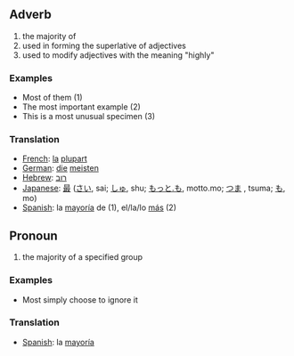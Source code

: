 ==Adverb==
#the majority of
#used in forming the superlative of adjectives
#used to modify adjectives with the meaning "highly"
===Examples ===
* Most of them (1)
* The most important example (2)
* This is a most unusual specimen (3)
===Translation===
*[[French]]: [[la]] [[plupart]]
*[[German]]: [[die]] [[meisten]]
*[[Hebrew]]: [[רוב]]
*[[Japanese]]: [[最]] ([[さい]], sai; [[しゅ]], shu; [[もっと.も]], motto.mo; [[つま]] , tsuma; [[も]], mo)
*[[Spanish]]: la [[mayoría]] de (1), el/la/lo [[más]] (2)

==Pronoun==
#the majority of a specified group
===Examples===
* Most simply choose to ignore it
===Translation===
*[[Spanish]]: la [[mayoría]]
